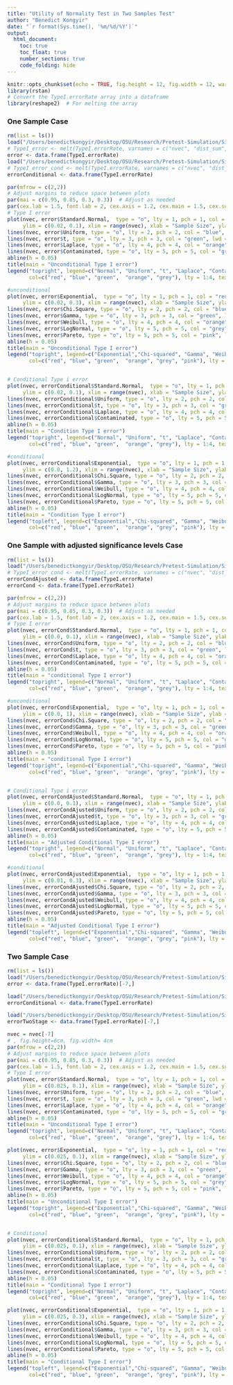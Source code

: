 ```yaml
---
title: "Utility of Normality Test in Two Samples Test"
author: "Benedict Kongyir"
date: "`r format(Sys.time(), '%m/%d/%Y')`"
output: 
  html_document:
    toc: true
    toc_float: true
    number_sections: true
    code_folding: hide
---
```


```r
knitr::opts_chunk$set(echo = TRUE, fig.height = 12, fig.width = 12, warning = FALSE)
library(rstan)
# Convert the TypeI.errorRate array into a dataframe
library(reshape2)  # For melting the array
```


### One Sample Case
```r
rm(list = ls())
load("/Users/benedictkongyir/Desktop/OSU/Research/Pretest-Simulation/Simulation/TYPE I ERROR/TYPE I ERROR RATES/OneSampleTypeI.errorRate.RData")
# TypeI_error <- melt(TypeI.errorRate, varnames = c("nvec", "dist_sum", "sig_level"), value.name = "TypeI.errorRate")
error <- data.frame(TypeI.errorRate)
load("/Users/benedictkongyir/Desktop/OSU/Research/Pretest-Simulation/Simulation/TYPE I ERROR/TYPE I ERROR RATES/OneSampleConditionalTypeI.errorRate.RData")
# TypeI_error_cond <- melt(TypeI.errorRate, varnames = c("nvec", "dist_sum", "sig_level"), value.name = "TypeI.errorRate")
errorConditional <- data.frame(TypeI.errorRate)
```




```r

par(mfrow = c(2,2))
# Adjust margins to reduce space between plots
par(mai = c(0.95, 0.85, 0.3, 0.3))  # Adjust as needed
par(cex.lab = 1.5, font.lab = 2, cex.axis = 1.2, cex.main = 1.5, cex.sub = 1.2)  # Larger and bold labels, axis text, and title
# Type I error
plot(nvec, error$Standard.Normal,  type = "o", lty = 1, pch = 1, col = "red", lwd = 3,
     ylim = c(0.02, 0.1), xlim = range(nvec), xlab = "Sample Size", ylab = "Type I error rates")
lines(nvec, error$Uniform, type = "o", lty = 2, pch = 2, col = "blue", lwd = 3)
lines(nvec, error$t, type = "o", lty = 3, pch = 3, col = "green", lwd = 3)
lines(nvec, error$Laplace, type = "o", lty = 4, pch = 4, col = "orange", lwd = 3)
lines(nvec, error$Contaminated, type = "o", lty = 5, pch = 5, col = "grey", lwd = 3)
abline(h = 0.05)
title(main = "Unconditional Type I error")
legend("topright", legend=c("Normal", "Uniform", "t", "Laplace", "Contaminated"), lwd = 3,
       col=c("red", "blue", "green",  "orange", "grey"), lty = 1:4, text.font = 2, pch =1:4, cex = 1.2 ,title = "Type I error Rates")

#unconditional
plot(nvec, error$Exponential,  type = "o", lty = 1, pch = 1, col = "red", lwd = 3,
     ylim = c(0.02, 0.3), xlim = range(nvec), xlab = "Sample Size", ylab = "Type I error rates")
lines(nvec, error$Chi.Square, type = "o", lty = 2, pch = 2, col = "blue", lwd = 3)
lines(nvec, error$Gamma, type = "o", lty = 3, pch = 3, col = "green", lwd = 3)
lines(nvec, error$Weibull, type = "o", lty = 4, pch = 4, col = "orange", lwd = 3)
lines(nvec, error$LogNormal, type = "o", lty = 5, pch = 5, col = "grey", lwd = 3)
lines(nvec, error$Pareto, type = "o", lty = 5, pch = 5, col = "pink", lwd = 3)
abline(h = 0.05)
title(main = "Unconditional Type I error")
legend("topright", legend=c("Exponential","Chi-squared", "Gamma", "Weibul", "Lognormal", "Pareto"), lwd = 3,
       col=c("red", "blue", "green",  "orange", "grey", "pink"), lty = 1:5, text.font = 2, pch =1:5, cex = 1.2, title = "Type I error Rates")


# Conditional Type i error
plot(nvec, errorConditional$Standard.Normal,  type = "o", lty = 1, pch = 1, col = "red", lwd = 3,
     ylim = c(0.02, 0.1), xlim = range(nvec), xlab = "Sample Size", ylab = "Type I errorConditional rates")
lines(nvec, errorConditional$Uniform, type = "o", lty = 2, pch = 2, col = "blue", lwd = 3)
lines(nvec, errorConditional$t, type = "o", lty = 3, pch = 3, col = "green", lwd = 3)
lines(nvec, errorConditional$Laplace, type = "o", lty = 4, pch = 4, col = "orange", lwd = 3)
lines(nvec, errorConditional$Contaminated, type = "o", lty = 5, pch = 5, col = "grey", lwd = 3)
abline(h = 0.05)
title(main = "Condition Type I error")
legend("topright", legend=c("Normal", "Uniform", "t", "Laplace", "Contaminated"), lwd = 3,
       col=c("red", "blue", "green",  "orange", "grey"), lty = 1:4, text.font = 2, pch =1:4, cex = 1.2 ,title = "Type I error Rates")

#conditional
plot(nvec, errorConditional$Exponential,  type = "o", lty = 1, pch = 1, col = "red", lwd = 3,
     ylim = c(0.0, 1.2), xlim = range(nvec), xlab = "Sample Size", ylab = "Type I errorConditional rates")
lines(nvec, errorConditional$Chi.Square, type = "o", lty = 2, pch = 2, col = "blue", lwd = 3)
lines(nvec, errorConditional$Gamma, type = "o", lty = 3, pch = 3, col = "green", lwd = 3)
lines(nvec, errorConditional$Weibull, type = "o", lty = 4, pch = 4, col = "orange", lwd = 3)
lines(nvec, errorConditional$LogNormal, type = "o", lty = 5, pch = 5, col = "grey", lwd = 3)
lines(nvec, errorConditional$Pareto, type = "o", lty = 5, pch = 5, col = "pink", lwd = 3)
abline(h = 0.05)
title(main = "Condition Type I error")
legend("topleft", legend=c("Exponential","Chi-squared", "Gamma", "Weibul", "Lognormal", "Pareto"), lwd = 3,
       col=c("red", "blue", "green",  "orange", "grey", "pink"), lty = 1:5, text.font = 2, pch =1:5, cex = 1.2, title = "Type I error Rates")

```
### One Sample with adjusted significance levels Case
```r
rm(list = ls())
load("/Users/benedictkongyir/Desktop/OSU/Research/Pretest-Simulation/Simulation/TYPE I ERROR/OneSampleConditionalTypeI.errorRate.RData")
# TypeI_error_cond <- melt(TypeI.errorRate, varnames = c("nvec", "dist_sum", "sig_level"), value.name = "TypeI.errorRate")
errorCondAjusted <- data.frame(TypeI.errorRate)
errorCond <- data.frame(TypeI.errorRate1)
```




```r

par(mfrow = c(2,2))
# Adjust margins to reduce space between plots
par(mai = c(0.95, 0.85, 0.3, 0.3))  # Adjust as needed
par(cex.lab = 1.5, font.lab = 2, cex.axis = 1.2, cex.main = 1.5, cex.sub = 1.2)  # Larger and bold labels, axis text, and title
# Type I error
plot(nvec, errorCond$Standard.Normal,  type = "o", lty = 1, pch = 1, col = "red", lwd = 3,
     ylim = c(0.0, 0.1), xlim = range(nvec), xlab = "Sample Size", ylab = "Type I error rates")
lines(nvec, errorCond$Uniform, type = "o", lty = 2, pch = 2, col = "blue", lwd = 3)
lines(nvec, errorCond$t, type = "o", lty = 3, pch = 3, col = "green", lwd = 3)
lines(nvec, errorCond$Laplace, type = "o", lty = 4, pch = 4, col = "orange", lwd = 3)
lines(nvec, errorCond$Contaminated, type = "o", lty = 5, pch = 5, col = "grey", lwd = 3)
abline(h = 0.05)
title(main = "conditional Type I error")
legend("topright", legend=c("Normal", "Uniform", "t", "Laplace", "Contaminated"), lwd = 3,
       col=c("red", "blue", "green",  "orange", "grey"), lty = 1:4, text.font = 2, pch =1:4, cex = 1.2 ,title = "Type I error Rates")

#unconditional
plot(nvec, errorCond$Exponential,  type = "o", lty = 1, pch = 1, col = "red", lwd = 3,
     ylim = c(0.0, 1), xlim = range(nvec), xlab = "Sample Size", ylab = "Type I error rates")
lines(nvec, errorCond$Chi.Square, type = "o", lty = 2, pch = 2, col = "blue", lwd = 3)
lines(nvec, errorCond$Gamma, type = "o", lty = 3, pch = 3, col = "green", lwd = 3)
lines(nvec, errorCond$Weibull, type = "o", lty = 4, pch = 4, col = "orange", lwd = 3)
lines(nvec, errorCond$LogNormal, type = "o", lty = 5, pch = 5, col = "grey", lwd = 3)
lines(nvec, errorCond$Pareto, type = "o", lty = 5, pch = 5, col = "pink", lwd = 3)
abline(h = 0.05)
title(main = "conditional Type I error")
legend("topright", legend=c("Exponential","Chi-squared", "Gamma", "Weibul", "Lognormal", "Pareto"), lwd = 3,
       col=c("red", "blue", "green",  "orange", "grey", "pink"), lty = 1:5, text.font = 2, pch =1:5, cex = 1.2, title = "Type I error Rates")


# Conditional Type i error
plot(nvec, errorCondAjusted$Standard.Normal,  type = "o", lty = 1, pch = 1, col = "red", lwd = 3,
     ylim = c(0.0, 0.1), xlim = range(nvec), xlab = "Sample Size", ylab = "Type I error rates")
lines(nvec, errorCondAjusted$Uniform, type = "o", lty = 2, pch = 2, col = "blue", lwd = 3)
lines(nvec, errorCondAjusted$t, type = "o", lty = 3, pch = 3, col = "green", lwd = 3)
lines(nvec, errorCondAjusted$Laplace, type = "o", lty = 4, pch = 4, col = "orange", lwd = 3)
lines(nvec, errorCondAjusted$Contaminated, type = "o", lty = 5, pch = 5, col = "grey", lwd = 3)
abline(h = 0.05)
title(main = "Adjusted Conditional Type I error")
legend("topright", legend=c("Normal", "Uniform", "t", "Laplace", "Contaminated"), lwd = 3,
       col=c("red", "blue", "green",  "orange", "grey"), lty = 1:4, text.font = 2, pch =1:4, cex = 1.2 ,title = "Type I error Rates")

#conditional
plot(nvec, errorCondAjusted$Exponential,  type = "o", lty = 1, pch = 1, col = "red", lwd = 3,
     ylim = c(0.01, 0.3), xlim = range(nvec), xlab = "Sample Size", ylab = "Type I error  rates")
lines(nvec, errorCondAjusted$Chi.Square, type = "o", lty = 2, pch = 2, col = "blue", lwd = 3)
lines(nvec, errorCondAjusted$Gamma, type = "o", lty = 3, pch = 3, col = "green", lwd = 3)
lines(nvec, errorCondAjusted$Weibull, type = "o", lty = 4, pch = 4, col = "orange", lwd = 3)
lines(nvec, errorCondAjusted$LogNormal, type = "o", lty = 5, pch = 5, col = "grey", lwd = 3)
lines(nvec, errorCondAjusted$Pareto, type = "o", lty = 5, pch = 5, col = "pink", lwd = 3)
abline(h = 0.05)
title(main = "Adjusted Conditional Type I error")
legend("topleft", legend=c("Exponential","Chi-squared", "Gamma", "Weibul", "Lognormal", "Pareto"), lwd = 3,
       col=c("red", "blue", "green",  "orange", "grey", "pink"), lty = 1:5, text.font = 2, pch =1:5, cex = 1.2, title = "Type I error Rates")

```




### Two Sample Case
```r
rm(list = ls())
load("/Users/benedictkongyir/Desktop/OSU/Research/Pretest-Simulation/Simulation/TYPE I ERROR/TYPE I ERROR RATES/TwoSampleTypeI.errorRate.RData")
error <- data.frame(TypeI.errorRate)[-7,]

load("/Users/benedictkongyir/Desktop/OSU/Research/Pretest-Simulation/Simulation/TYPE I ERROR/TYPE I ERROR RATES/TwoSampleConditionalTypeI.errorRate.RData")
errorConditional <- data.frame(TypeI.errorRate)

load("/Users/benedictkongyir/Desktop/OSU/Research/Pretest-Simulation/Simulation/TYPE I ERROR/TYPE I ERROR RATES/TwoSampleTwoStageTypeI.errorRate.RData")
errorTwoStage <- data.frame(TypeI.errorRate)[-7,]
```




```r
nvec = nvec[-7]
# , fig.height=6cm, fig.width= 4cm
par(mfrow = c(2,2))
# Adjust margins to reduce space between plots
par(mai = c(0.95, 0.85, 0.3, 0.3))  # Adjust as needed
par(cex.lab = 1.5, font.lab = 2, cex.axis = 1.2, cex.main = 1.5, cex.sub = 1.2)  # Larger and bold labels, axis text, and title
# Type I error
plot(nvec, error$Standard.Normal,  type = "o", lty = 1, pch = 1, col = "red", lwd = 3,
     ylim = c(0.025, 0.1), xlim = range(nvec), xlab = "Sample Size", ylab = "Type I error rates")
lines(nvec, error$Uniform, type = "o", lty = 2, pch = 2, col = "blue", lwd = 3)
lines(nvec, error$t, type = "o", lty = 3, pch = 3, col = "green", lwd = 3)
lines(nvec, error$Laplace, type = "o", lty = 4, pch = 4, col = "orange", lwd = 3)
lines(nvec, error$Contaminated, type = "o", lty = 5, pch = 5, col = "grey", lwd = 3)
abline(h = 0.05)
title(main = "Unconditional Type I error")
legend("topright", legend=c("Normal", "Uniform", "t", "Laplace", "Contaminated"), lwd = 3,
       col=c("red", "blue", "green",  "orange", "grey"), lty = 1:4, text.font = 2, pch =1:4, cex = 1.2 ,title = "Type I error Rates")

plot(nvec, error$Exponential,  type = "o", lty = 1, pch = 1, col = "red", lwd = 3,
     ylim = c(0.025, 0.1), xlim = range(nvec), xlab = "Sample Size", ylab = "Type I error rates")
lines(nvec, error$Chi.Square, type = "o", lty = 2, pch = 2, col = "blue", lwd = 3)
lines(nvec, error$Gamma, type = "o", lty = 3, pch = 3, col = "green", lwd = 3)
lines(nvec, error$Weibull, type = "o", lty = 4, pch = 4, col = "orange", lwd = 3)
lines(nvec, error$LogNormal, type = "o", lty = 5, pch = 5, col = "grey", lwd = 3)
lines(nvec, error$Pareto, type = "o", lty = 5, pch = 5, col = "pink", lwd = 3)
abline(h = 0.05)
title(main = "Unconditional Type I error")
legend("topright", legend=c("Exponential","Chi-squared", "Gamma", "Weibul", "Lognormal", "Pareto"), lwd = 3,
       col=c("red", "blue", "green",  "orange", "grey", "pink"), lty = 1:5, text.font = 2, pch =1:5, cex = 1.2, title = "Type I error Rates")


# Conditional
plot(nvec, errorConditional$Standard.Normal,  type = "o", lty = 1, pch = 1, col = "red", lwd = 3,
     ylim = c(0.025, 0.1), xlim = range(nvec), xlab = "Sample Size", ylab = "Type I errorTwoStage rates")
lines(nvec, errorConditional$Uniform, type = "o", lty = 2, pch = 2, col = "blue", lwd = 3)
lines(nvec, errorConditional$t, type = "o", lty = 3, pch = 3, col = "green", lwd = 3)
lines(nvec, errorConditional$Laplace, type = "o", lty = 4, pch = 4, col = "orange", lwd = 3)
lines(nvec, errorConditional$Contaminated, type = "o", lty = 5, pch = 5, col = "grey", lwd = 3)
abline(h = 0.05)
title(main = "Conditional Type I error")
legend("topright", legend=c("Normal", "Uniform", "t", "Laplace", "Contaminated"), lwd = 3,
       col=c("red", "blue", "green",  "orange", "grey"), lty = 1:4, text.font = 2, pch =1:4, cex = 1.2 ,title = "Type I error Rates")

plot(nvec, errorConditional$Exponential,  type = "o", lty = 1, pch = 1, col = "red", lwd = 3,
     ylim = c(0.025, 0.3), xlim = range(nvec), xlab = "Sample Size", ylab = "Type I errorTwoStage rates")
lines(nvec, errorConditional$Chi.Square, type = "o", lty = 2, pch = 2, col = "blue", lwd = 3)
lines(nvec, errorConditional$Gamma, type = "o", lty = 3, pch = 3, col = "green", lwd = 3)
lines(nvec, errorConditional$Weibull, type = "o", lty = 4, pch = 4, col = "orange", lwd = 3)
lines(nvec, errorConditional$LogNormal, type = "o", lty = 5, pch = 5, col = "grey", lwd = 3)
lines(nvec, errorConditional$Pareto, type = "o", lty = 5, pch = 5, col = "pink", lwd = 3)
abline(h = 0.05)
title(main = "Conditional Type I error")
legend("topleft", legend=c("Exponential","Chi-squared", "Gamma", "Weibul", "Lognormal", "Pareto"), lwd = 3,
       col=c("red", "blue", "green",  "orange", "grey", "pink"), lty = 1:6, text.font = 2, pch =1:6, cex = 1.2, title = "Type I error Rates")

```



